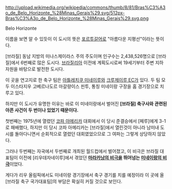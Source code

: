 http://upload.wikimedia.org/wikipedia/commons/thumb/8/81/Bras%C3%A3o_de_Belo_Horizonte_%28Minas_Gerais%29.svg/512px-Bras%C3%A3o_de_Belo_Horizonte_%28Minas_Gerais%29.svg.png

Belo Horizonte

이름을 보면 알 수 있듯이 이 도시의 뜻은 [[포르투갈어]]로 "아름다운 지평선"이라는 뜻이다.

[브라질] 동남 지방의 미나스제이라스 주의 주도이며 인구수는 2,438,526명으로 [브라질]에서 6번째로 많은 도시다. [[브라질리아]] 이전에 계획도시로써 19세기부터 주변 지하자원을 바탕으로 발전한 도시다.

이 곳을 연고지로 한 축구 팀은 [[아틀레치쿠 미네이루]]와 [[크루제이루 EC]]가 있다. 두 팀 모두 이스타지우 고베르나도르 마갈량이스 핀투, 통칭 미네이랑 구장을 홈 경기장으로 치루고 있다.

하지만 이 도시가 유명한 이유는 바로 이 미네이랑에서 벌어진 '''[브라질] 축구사와 관련된 아픈 사건이 두 번이나 있었기 때문이다.'''

첫번째는 1975년에 열렸던 [[코파 아메리카]] 대회에서 이 당시 준결승에서 [페루]에게 3-1로 패배했다, 하지만 이 당시 코파 아메리카는 [브라질]에서 열린것이 아니라 남미내 도시를 돌아다니면서 순회적으로 열렸던 대회였었으므로 그 여파는 그렇게 상당하지 않았다.

그러나 두번째는 자국에서 두번째로 개최된 월드컵에서 벌어졌고, 이 비극은 브라질 대표팀이 이전에 [리우데자네이루]에서 겪었던 '''[[마라카낭의 비극]]을 뛰어넘는 [[미네이랑의 비극]]'''이었다.

게다가 리우 올림픽에서도 미네이랑 경기장에서 축구 경기를 치를 예정이라 이 곳에 올 [브라질 축구 국가대표팀]의 부담은 확실히 커질 것으로 보인다.
